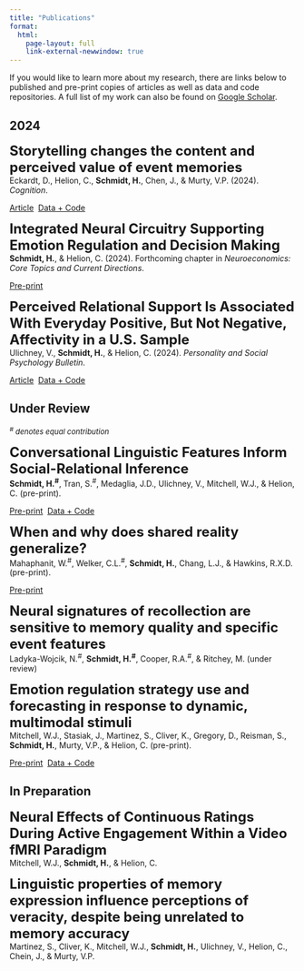 ```yaml
---
title: "Publications"
format: 
  html:
    page-layout: full
    link-external-newwindow: true
---
```


<!-- Formatting notes: use callouts to specify article type https://quarto.org/docs/authoring/callouts.html -->
<!-- .callout-note = empirical -->
<!-- .callout-warning = review -->
<!-- .callout-important = neuro -->
<!-- Don't include icons (icon="false") -->

If you would like to learn more about my research, there are links below to published and pre-print copies of articles as well as data and code repositories. A full list of my work can also be found on [Google Scholar](https://scholar.google.com/citations?user=Iw0DI-IAAAAJ&hl=en).

## 2024

<!-- STORYTELLING -->
<font size="5">**Storytelling changes the content and perceived value of event memories**</font>  
Eckardt, D., Helion, C., **Schmidt, H.**, Chen, J., & Murty, V.P. (2024). *Cognition*. 

<a href="https://www.sciencedirect.com/science/article/abs/pii/S0010027724001707" target="_blank" class="btn btn-outline-success btn-sm" role="button">Article</a>&nbsp;&nbsp;<a href="https://osf.io/puyf4/" target="_blank" class="btn btn-outline-success btn-sm" role="button">Data + Code</a>

<!-- NEUROECONOMICS CHAPTER -->
<font size="5">**Integrated Neural Circuitry Supporting Emotion Regulation and Decision Making**</font>  
**Schmidt, H.**, & Helion, C. (2024). Forthcoming chapter in *Neuroeconomics: Core Topics and Current Directions*.

<a href="https://osf.io/preprints/psyarxiv/adf3w" target="_blank" class="btn btn-outline-success btn-sm" role="button">Pre-print</a>

<!-- MIDUS -->
<font size="5">**Perceived Relational Support Is Associated With Everyday Positive, But Not Negative, Affectivity in a U.S. Sample**</font>  
Ulichney, V., **Schmidt, H.**, & Helion, C. (2024). *Personality and Social Psychology Bulletin*. 

<a href="https://journals.sagepub.com/doi/10.1177/01461672231224991" target="_blank" class="btn btn-outline-success btn-sm" role="button">Article</a>&nbsp;&nbsp;<a href="https://osf.io/f4kav/" target="_blank" class="btn btn-outline-success btn-sm" role="button">Data + Code</a>

## Under Review
<font size="2">*^#^ denotes equal contribution*</font>

<!-- SURVIVOR BEHAVIORAL -->
<font size="5">**Conversational Linguistic Features Inform Social-Relational Inference**</font>  
**Schmidt, H.^#^**, Tran, S.^#^, Medaglia, J.D., Ulichney, V., Mitchell, W.J., & Helion, C. (pre-print).

<a href="https://osf.io/preprints/psyarxiv/fn4my" target="_blank" class="btn btn-outline-success btn-sm" role="button">Pre-print</a>&nbsp;&nbsp;<a href="https://osf.io/8wqhb/" target="_blank" class="btn btn-outline-success btn-sm" role="button">Data + Code</a>

<!-- SHARED REALITY -->
<font size="5">**When and why does shared reality generalize?**</font>  
Mahaphanit, W.^#^, Welker, C.L.^#^, **Schmidt, H.**, Chang, L.J., & Hawkins, R.X.D. (pre-print).

<a href="https://osf.io/preprints/psyarxiv/g9p3e" target="_blank" class="btn btn-outline-success btn-sm" role="button">Pre-print</a>

<!-- ORBIT EEG -->
<font size="5">**Neural signatures of recollection are sensitive to memory quality and specific event features**</font>  
Ladyka-Wojcik, N.^#^, **Schmidt, H.^#^**, Cooper, R.A.^#^, & Ritchey, M. (under review)

<!-- FRIGHT NIGHT -->
<font size="5">**Emotion regulation strategy use and forecasting in response to dynamic, multimodal stimuli**</font>  
Mitchell, W.J., Stasiak, J., Martinez, S., Cliver, K., Gregory, D., Reisman, S., **Schmidt, H.**, Murty, V.P., & Helion, C. (pre-print).

<a href="https://europepmc.org/article/ppr/ppr577219" target="_blank" class="btn btn-outline-success btn-sm" role="button">Pre-print</a>&nbsp;&nbsp;<a href="https://osf.io/j5sku/?view_only=89d87669e7674096819c439ca109c483" target="_blank" class="btn btn-outline-success btn-sm" role="button">Data + Code</a>

## In Preparation

<!-- ACTIVE VS PASSIVE -->
<font size="5">**Neural Effects of Continuous Ratings During Active Engagement Within a Video fMRI Paradigm**</font>  
Mitchell, W.J., **Schmidt, H.**, & Helion, C.

<!-- MEMORY EXPRESSION -->
<font size="5">**Linguistic properties of memory expression influence perceptions of veracity, despite being unrelated to memory accuracy**</font>  
Martinez, S., Cliver, K., Mitchell, W.J., **Schmidt, H.**, Ulichney, V., Helion, C., Chein, J., & Murty, V.P.

